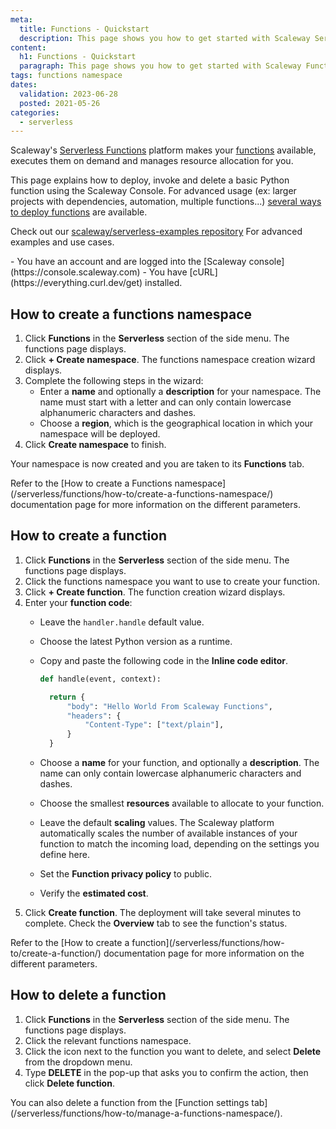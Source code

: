 ```yaml
---
meta:
  title: Functions - Quickstart
  description: This page shows you how to get started with Scaleway Serverless Functions
content:
  h1: Functions - Quickstart
  paragraph: This page shows you how to get started with Scaleway Functions
tags: functions namespace 
dates:
  validation: 2023-06-28
  posted: 2021-05-26
categories:
  - serverless
---
```


Scaleway's [Serverless Functions](https://www.scaleway.com/en/serverless-functions/) platform makes your [functions](/serverless/functions/concepts/#function) available, executes them on demand and manages resource allocation for you.  

This page explains how to deploy, invoke and delete a basic Python function using the Scaleway Console. For advanced usage (ex: larger projects with dependencies, automation, multiple functions...) [several ways to deploy functions](/serverless/functions/reference-content/deploy-function/) are available.

Check out our [scaleway/serverless-examples repository](https://github.com/scaleway/serverless-examples) For advanced examples and use cases.

<Macro id="iam-requirements" />

<Message type="requirement">
  - You have an account and are logged into the [Scaleway console](https://console.scaleway.com)
  - You have [cURL](https://everything.curl.dev/get) installed. 
</Message>

## How to create a functions namespace

1. Click **Functions** in the **Serverless** section of the side menu. The functions page displays.
2. Click **+ Create namespace**. The functions namespace creation wizard displays.
3. Complete the following steps in the wizard: 
    - Enter a **name** and optionally a **description** for your namespace. The name must start with a letter and can only contain lowercase alphanumeric characters and dashes.
    - Choose a **region**, which is the geographical location in which your namespace will be deployed.
4. Click **Create namespace** to finish.

Your namespace is now created and you are taken to its **Functions** tab.

<Message type="note">
  Refer to the [How to create a Functions namespace](/serverless/functions/how-to/create-a-functions-namespace/) documentation page for more information on the different parameters.
</Message>

## How to create a function

1. Click **Functions** in the **Serverless** section of the side menu. The functions page displays.
2. Click the functions namespace you want to use to create your function.
3. Click **+ Create function**. The function creation wizard displays.
4. Enter your **function code**: 
    - Leave the `handler.handle` default value.
    - Choose the latest Python version as a runtime.
    - Copy and paste the following code in the **Inline code editor**.

        ```python
        def handle(event, context):

          return {
              "body": "Hello World From Scaleway Functions",
              "headers": {
                  "Content-Type": ["text/plain"],
              }
          }
        ```

    - Choose a **name** for your function, and optionally a **description**. The name can only contain lowercase alphanumeric characters and dashes.
    - Choose the smallest **resources** available to allocate to your function.
    - Leave the default **scaling** values. The Scaleway platform automatically scales the number of available instances of your function to match the incoming load, depending on the settings you define here.
    - Set the **Function privacy policy** to public.
    - Verify the **estimated cost**.
5. Click **Create function**. The deployment will take several minutes to complete. Check the **Overview** tab to see the function's status.

<Message type="note">
  Refer to the [How to create a function](/serverless/functions/how-to/create-a-function/) documentation page for more information on the different parameters.
</Message>

## How to delete a function

1. Click **Functions** in the **Serverless** section of the side menu. The functions page displays.
2. Click the relevant functions namespace.
3. Click the <Icon name="more" /> icon next to the function you want to delete, and select **Delete** from the dropdown menu.
4. Type **DELETE** in the pop-up that asks you to confirm the action, then click **Delete function**.

<Message type="tip">
  You can also delete a function from the [Function settings tab](/serverless/functions/how-to/manage-a-functions-namespace/).
</Message>
